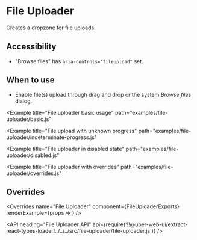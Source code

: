 <!--
Copyright (c) 2018-2019 Uber Technologies, Inc.

This source code is licensed under the MIT license found in the
LICENSE file in the root directory of this source tree.
-->





# File Uploader

Creates a dropzone for file uploads.

## Accessibility

- "Browse files" has `aria-controls="fileupload"` set.

## When to use

- Enable file(s) upload through drag and drop or the system _Browse files_ dialog.

<Example
  title="File uploader basic usage"
  path="examples/file-uploader/basic.js"
>
  <FileUploaderBasic />
</Example>

<Example title="File upload with error" path="examples/file-uploader/error.js">
  <FileUploaderError />
</Example>

<Example
  title="File upload with unknown progress"
  path="examples/file-uploader/indeterminate-progress.js"
>
  <FileUploaderIndeterminate />
</Example>

<Example
  title="File uploader in disabled state"
  path="examples/file-uploader/disabled.js"
>
  <FileUploaderDisabled />
</Example>

<Example
  title="File uploader with overrides"
  path="examples/file-uploader/overrides.js"
>
  <FileUploaderOverrides />
</Example>

## Overrides

<Overrides
  name="File Uploader"
  component={FileUploaderExports}
  renderExample={props => <OverridesExample overrides={props.overrides} />}
/>

<API
  heading="File Uploader API"
  api={require('!!@uber-web-ui/extract-react-types-loader!../../../src/file-uploader/file-uploader.js')}
/>
